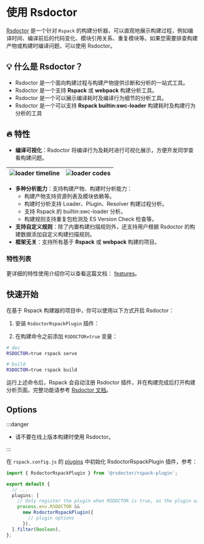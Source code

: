 # 使用 Rsdoctor

[Rsdoctor](https://rsdoctor.dev/) 是一个针对 `Rspack` 的构建分析器，可以直观地展示构建过程，例如编译时间、编译前后的代码变化、模块引用关系、重复模块等。如果您需要排查构建产物或构建时编译问题，可以使用 Rsdoctor。

## 💡 什么是 Rsdoctor？

- Rsdoctor 是一个面向构建过程与构建产物提供诊断和分析的一站式工具。
- Rsdoctor 是一个支持 **Rspack** 或 **webpack** 构建分析工具。
- Rsdoctor 是一个可以展示编译耗时及编译行为细节的分析工具。
- Rsdoctor 是一个可以支持 **Rspack builtin:swc-loader** 构建耗时及构建行为分析的工具

## 🔥 特性

- **编译可视化**：Rsdoctor 将编译行为及耗时进行可视化展示，方便开发同学查看构建问题。

| <img src="https://github.com/web-infra-dev/rsdoctor/assets/18437716/eea845fa-f19f-49d4-9bc6-6795688e6a33"  alt="loader timeline" /> | <img src="https://lf3-static.bytednsdoc.com/obj/eden-cn/lognuvj/rsdoctor/rsdoctor-analyze-code.png" alt="loader codes" /> |
| ----------------------------------------------------------------------------------------------------------------------------------- | ------------------------------------------------------------------------------------------------------------------------- |

- **多种分析能力**：支持构建产物、构建时分析能力：
  - 构建产物支持资源列表及模块依赖等。
  - 构建时分析支持 Loader、Plugin、Resolver 构建过程分析。
  - 支持 Rspack 的 builtin:swc-loader 分析。
  - 构建规则支持重复包检测及 ES Version Check 检查等。
- **支持自定义规则**：除了内置构建扫描规则外，还支持用户根据 Rsdoctor 的构建数据添加自定义构建扫描规则。
- **框架无关**：支持所有基于 **Rspack** 或 **webpack** 构建的项目。

### 特性列表

更详细的特性使用介绍你可以查看这篇文档： [features](https://rsdoctor.dev/zh/guide/start/features)。

## 快速开始

在基于 Rspack 构建器的项目中，你可以使用以下方式开启 Rsdoctor：

1. 安装 `RsdoctorRspackPlugin` 插件：


<PackageManagerTabs command="add @rsdoctor/rspack-plugin -D" />

2. 在构建命令之前添加 `RSDOCTOR=true` 变量：

```bash
# dev
RSDOCTOR=true rspack serve

# build
RSDOCTOR=true rspack build
```

运行上述命令后，Rspack 会自动注册 Rsdoctor 插件，并在构建完成后打开构建分析页面。完整功能请参考 [Rsdoctor 文档](https://rsdoctor.dev/)。

## Options

:::danger

- 请不要在线上版本构建时使用 Rsdoctor。

:::

在 `rspack.config.js` 的 [plugins](https://www.rspack.dev/config/plugins.html#plugins) 中初始化 RsdoctorRspackPlugin 插件，参考：

```ts title="rspack.config.ts"
import { RsdoctorRspackPlugin } from '@rsdoctor/rspack-plugin';

export default {
  // ...
  plugins: [
    // Only register the plugin when RSDOCTOR is true, as the plugin will increase the build time.
    process.env.RSDOCTOR &&
      new RsdoctorRspackPlugin({
        // plugin options
      }),
  ].filter(Boolean),
};
```

